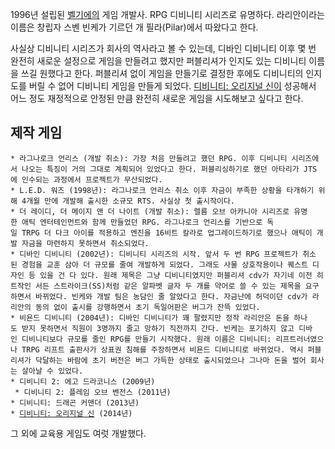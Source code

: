 1996년 설립된 [[벨기에]]의 게임 개발사. RPG 디비니티 시리즈로 유명하다. 라리안이라는 이름은 창립자 스벤 빈케가 기르던 개 필라(Pilar)에서 따왔다고 한다.

사실상 디비니티 시리즈가 회사의 역사라고 볼 수 있는데, 디바인 디비니티 이후 몇 번 완전히 새로운 설정으로 게임을 만들려고 했지만 퍼블리셔가 인지도 있는 디비니티 이름을 쓰길 원했다고 한다. 퍼블리셔 없이 게임을 만들기로 결정한 후에도 디비니티의 인지도를 버릴 수 없어 디비니티 게임을 만들게 되었다. [[디비니티: 오리지널 신]]이 성공해서 어느 정도 재정적으로 안정된 만큼 완전히 새로운 게임을 시도해보고 싶다고 한다.

== 제작 게임 ==
 * 라그나로크 언리스 (개발 취소): 가장 처음 만들려고 했던 RPG. 이후 디비니티 시리즈에서 나오는 특징이 거의 그대로 계획되어 있었다고 한다. 퍼블리싱하기로 했던 아타리가 JTS에 인수되는 과정에서 프로젝트가 무산되었다.
 * L.E.D. 워즈 (1998년): 라그나로크 언리스 취소 이후 자금이 부족한 상황을 타개하기 위해 4개월 만에 개발해 출시한 소규모 RTS. 사실상 첫 출시작이다.
 * 더 레이디, 더 메이지 앤 더 나이트 (개발 취소): 렐름 오브 아카니아 시리즈로 유명한 애틱 엔터테인먼트와 함께 만들었던 RPG. 라그나로크 언리스를 기반으로 독일 TRPG 더 다크 아이를 적용하고 엔진을 16비트 칼라로 업그레이드하기로 했으나 애틱이 개발 자금을 마련하지 못하면서 취소되었다.
 * 디바인 디비니티 (2002년): 디비니티 시리즈의 시작. 앞서 두 번 RPG 프로젝트가 취소된 경험을 교훈 삼아 더 규모를 줄여 개발하게 되었다. 그래도 사물 상호작용이나 퀘스트 디자인 등 있을 건 다 있다. 원래 제목은 그냥 디비니티였지만 퍼블리셔 cdv가 자기네 이전 히트작인 서든 스트라이크(SS)처럼 같은 알파벳 글자 두 개를 약어로 쓸 수 있는 제목을 요구하면서 바뀌었다. 빈케와 개발 팀은 농담인 줄 알았다고 한다. 자금난에 허덕이던 cdv가 라리안의 동의 없이 출시를 강행하면서 초기 독일어판은 버그가 잔뜩 있었다.
 * 비욘드 디비니티 (2004년): 디바인 디비니티가 꽤 팔렸지만 정작 라리안은 돈을 하나도 받지 못하면서 직원이 3명까지 줄고 망하기 직전까지 간다. 빈케는 포기하지 않고 디바인 디비니티보다 규모를 줄인 RPG를 만들기 시작했다. 원래 이름은 디비니티: 리프트러너였으나 TRPG 리프트 출판사가 상표권 침해를 주장하면서 비욘드 디비니티로 바뀌었다. 역시 퍼블리셔가 닥달하는 바람에 초기 버전은 버그 가득한 상태로 출시되었으나 그나마 돈을 벌어 회사는 살아날 수 있었다.
 * 디비니티 2: 에고 드라코니스 (2009년)
  * 디비니티 2: 플레임 오브 벤전스 (2011년)
 * 디비니티: 드래곤 커맨더 (2013년)
 * [[디비니티: 오리지널 신]] (2014년)

그 외에 교육용 게임도 여럿 개발했다.
